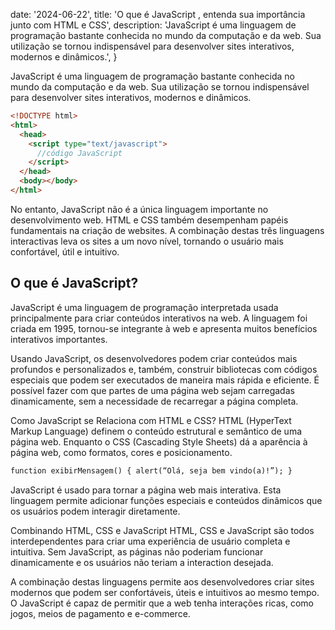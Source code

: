 
  date: '2024-06-22',
  title: 'O que é JavaScript , entenda sua importância junto com HTML e CSS',
  description:
    'JavaScript é uma linguagem de programação bastante conhecida no mundo da computação e da web. Sua utilização se tornou indispensável para desenvolver sites interativos, modernos e dinâmicos.',
}


JavaScript é uma linguagem de programação bastante conhecida no mundo da computação e da web. Sua utilização se tornou indispensável para desenvolver sites interativos, modernos e dinâmicos.

```html
<!DOCTYPE html>
<html>
  <head>
    <script type="text/javascript">
      //código JavaScript
    </script>
  </head>
  <body></body>
</html>
```

No entanto, JavaScript não é a única linguagem importante no desenvolvimento web. HTML e CSS também desempenham papéis fundamentais na criação de websites. A combinação destas três linguagens interactivas leva os sites a um novo nível, tornando o usuário mais confortável, útil e intuitivo.

## O que é JavaScript?

JavaScript é uma linguagem de programação interpretada usada principalmente para criar conteúdos interativos na web. A linguagem foi criada em 1995, tornou-se integrante à web e apresenta muitos benefícios interativos importantes.

Usando JavaScript, os desenvolvedores podem criar conteúdos mais profundos e personalizados e, também, construir bibliotecas com códigos especiais que podem ser executados de maneira mais rápida e eficiente. É possível fazer com que partes de uma página web sejam carregadas dinamicamente, sem a necessidade de recarregar a página completa.

Como JavaScript se Relaciona com HTML e CSS?
HTML (HyperText Markup Language) definem o conteúdo estrutural e semântico de uma página web. Enquanto o CSS (Cascading Style Sheets) dá a aparência à página web, como formatos, cores e posicionamento.

```html
function exibirMensagem() { alert(“Olá, seja bem vindo(a)!”); }
```

JavaScript é usado para tornar a página web mais interativa. Esta linguagem permite adicionar funções especiais e conteúdos dinâmicos que os usuários podem interagir diretamente.

Combinando HTML, CSS e JavaScript
HTML, CSS e JavaScript são todos interdependentes para criar uma experiência de usuário completa e intuitiva. Sem JavaScript, as páginas não poderiam funcionar dinamicamente e os usuários não teriam a interaction desejada.

A combinação destas linguagens permite aos desenvolvedores criar sites modernos que podem ser confortáveis, úteis e intuitivos ao mesmo tempo. O JavaScript é capaz de permitir que a web tenha interações ricas, como jogos, meios de pagamento e e-commerce.
